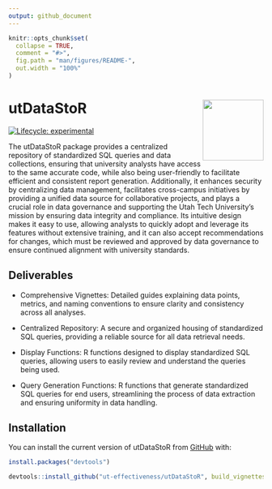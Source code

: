 ```yaml
---
output: github_document
---
```


<!-- README.md is generated from README.Rmd. Please edit that file -->

<!-- `devtools::build_readme()` to build the README.md --->

```r
knitr::opts_chunk$set(
  collapse = TRUE,
  comment = "#>",
  fig.path = "man/figures/README-",
  out.width = "100%"
)
```

# utDataStoR <img src="man/figures/README-ut_ie_logo.png" align="right" width="120"/>

<!-- badges: start -->

[![Lifecycle: experimental](https://img.shields.io/badge/lifecycle-experimental-orange.svg)](https://lifecycle.r-lib.org/articles/stages.html#experimental)

<!-- badges: end -->

The utDataStoR package provides a centralized repository of standardized SQL queries and data collections, ensuring that university analysts have access to the same accurate code, while also being user-friendly to facilitate efficient and consistent report generation. Additionally, it enhances security by centralizing data management, facilitates cross-campus initiatives by providing a unified data source for collaborative projects, and plays a crucial role in data governance and supporting the Utah Tech University's mission by ensuring data integrity and compliance. Its intuitive design makes it easy to use, allowing analysts to quickly adopt and leverage its features without extensive training, and it can also accept recommendations for changes, which must be reviewed and approved by data governance to ensure continued alignment with university standards.

## Deliverables

-   Comprehensive Vignettes: Detailed guides explaining data points, metrics, and naming conventions to ensure clarity and consistency across all analyses. 

-   Centralized Repository: A secure and organized housing of standardized SQL queries, providing a reliable source for all data retrieval needs. 

-    Display Functions: R functions designed to display standardized SQL queries, allowing users to easily review and understand the queries being used. 

-    Query Generation Functions: R functions that generate standardized SQL queries for end users, streamlining the process of data extraction and ensuring uniformity in data handling.

## Installation

You can install the current version of utDataStoR from [GitHub](https://github.com/) with:

```r
install.packages("devtools")
```

```r
devtools::install_github("ut-effectiveness/utDataStoR", build_vignettes = TRUE)
```
